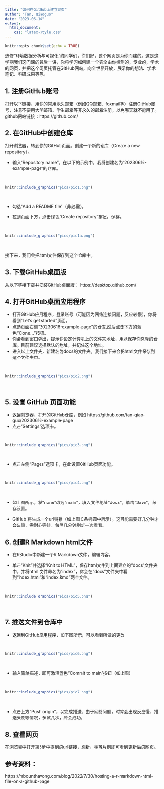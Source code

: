 ```yaml
---
title: "如何在GitHub上建立网页"
author: "Tan, Qiaoguo"
date: "2023-06-16"
output:
  html_document:
    css: "latex-style.css"
---
```


```r
knitr::opts_chunk$set(echo = TRUE)
```


选修“环境数据分析与可视化”的同学们，你们好，这个网页是为你而建的。这是这学期我们这门课的最后一讲，你将学习如何建一个完全由你控制的，专业的，学术的网页，并把这个网页托管在GitHub网站，向全世界开放，展示你的想法、学术笔记、科研成果等等。

## 1. 注册GitHub账号  
打开以下链接，用你的常用永久邮箱（例如QQ邮箱、foxmail等）注册GitHub账号，注意不要用大学邮箱、学生邮箱等非永久的邮箱注册，以免哪天就不能用了。
github网站链接：https://github.com/


## 2. 在GitHub中创建仓库

打开浏览器，转到你的GitHub页面。创建一个新的仓库（Create a new repository）。  

* 输入“Repository name”，在以下的示例中，我将创建名为“20230616-example-page”的仓库。  

<br/> 

```r
knitr::include_graphics("pics/pic1.png")
```

<br/>   
  


* 勾选“Add a README file”（非必需）。  

* 拉到页面下方，点击绿色“Create  repository”按钮，保存。  



<br/> 

```r
knitr::include_graphics("pics/pic1a.png")
```

<br/> 

接下来，我们会把html文件保存到这个仓库中。  


## 3. 下载GitHub桌面版

从以下链接下载并安装GitHub桌面版：
https://desktop.github.com/

  
## 4. 打开GitHub桌面应用程序
* 打开GitHub应用程序，登录账号（可能因为网络连接问题，反应较慢），你将看到“Let's get started”页面。   
* 点选页面右侧"20230616-example-page”的仓库,然后点击下方的蓝色“Clone...”按钮。  
* 你会看到窗口弹出，提示你设定计算机上的文件夹地址，用以保存你克隆的仓库。目前建议选择默认的地址，并记住这个地址。
* 进入以上文件夹，新建名为docs的文件夹。我们接下来会把html文件保存到这个文件夹中。  

<br/> 

```r
knitr::include_graphics("pics/pic2.png")
```

<br/> 



## 5. 设置 GitHub 页面功能

* 返回浏览器，打开的GitHub仓库，例如 https://github.com/tan-qiao-guo/20230616-example-page  
* 点击“Settings”选项卡。  

<br/> 

```r
knitr::include_graphics("pics/pic3.png")
```

<br/> 

  
  
* 点击左侧“Pages”选项卡，在此设置GitHub页面功能。   

<br/> 

```r
knitr::include_graphics("pics/pic4.png")
```

<br/> 
  
  
  
* 如上图所示，将“none”改为“main”，填入文件地址“docs”，单击“Save”，保存设置。  

* GitHub 将生成一个url链接（如上图长条椭圆中所示）。这可能需要好几分钟才会出现，需耐心等待，每隔几分钟刷新一次看看。  


## 6. 创建R Markdown html文件

* 在RStudio中新建一个R Markdown文件，编辑内容。  

* 单击“Knit”并选择“Knit to HTML”，保存html文件到上面建立的“docs”文件夹中，并将html 文件命名为“index”，你会在“docs”文件夹中看到“index.html”和“index.Rmd”两个文件。  

<br/> 

```r
knitr::include_graphics("pics/pic5.png")
```

<br/> 

## 7. 推送文件到仓库中  

* 返回到GitHub应用程序，如下图所示，可以看到所做的更改  

<br/> 

```r
knitr::include_graphics("pics/pic6.png")
```

<br/> 

* 输入简单描述，即可激活蓝色“Commit to main”按钮（如上图）  

<br/> 

```r
knitr::include_graphics("pics/pic7.png")
```

<br/> 



* 点击上方“Push origin”，以完成推送。由于网络问题，时常会出现反应慢、推送失败等情况，多试几次，终会成功。


## 8. 查看网页

在浏览器中打开第5步中提到的url链接，刷新，稍等片刻即可看到更新后的网页。




## 参考资料：

https://mbounthavong.com/blog/2022/7/30/hosting-a-r-markdown-html-file-on-a-github-page
